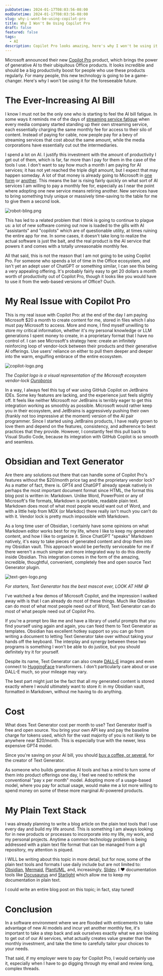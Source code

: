 ```yaml
---
pubDatetime: 2024-01-17T08:03:56-08:00
modDatetime: 2024-01-17T08:03:56-08:00
slug: why-i-wont-be-using-copilot-pro
title: Why I Won't Be Using Copilot Pro
draft: false
featured: false
tags:
  - AI
description: Copilot Pro looks amazing, here's why I won't be using it
---
```


Microsoft announced their new [Copilot Pro](https://www.microsoft.com/en-us/store/b/copilotpro) product, which brings 
the power of generative AI to their ubiquitous Office products. It looks incredible and should be a big productivity 
boost for people who use these products regularly. For many people, this new technology is going to be a game-changer. 
Here's why I won't be using it for the foreseeable future.

# The Ever-Increasing AI Bill

I know I must not be the only one who is starting to feel the AI bill fatigue. In some ways it reminds me of the days
of [streaming service fatigue](https://variety.com/2019/digital/news/streaming-subscription-fatigue-us-consumers-deloitte-study-1203166046/)
when every media company started standing up their own streaming service, each essentially charging the same monthly
fee for access to their silo of content. Instead of paying for cable, now people pay for a bevy of streaming services
that cost about the same amount, while the media corporations have essentially cut out the intermediaries. 

I spend a lot on AI. I justify this investment with the amount of productivity I get out of them, which is far, far
more than I pay for them in the case of the tools I use. I don't want to say how much a month I am paying for AI 
services; it has not yet reached the triple digit amount, but I expect that may happen someday. A lot of that money is 
already going to Microsoft in [one form](https://chat.openai.com/) or [another](https://github.com/features/copilot). 
This means the bar is rising fairly quickly on what sort of AI services I am willing to pay a monthly fee for, 
especially as I near the point where adopting one new service means retiring another. New services have to bring 
something truly unique or massively time-saving to the table for me to give them a second look.

![robot-bling.png](@assets/images/2024/01/robot-bling.png)

This has led to a related problem that I think is going to continue to plague us: a lot of new software coming out now
is loaded to the gills with AI "assistants" and "copilots" which are of questionable utility, at times ruining the
entire app for me. In some cases, it doesn't take long to realize the actual software is just the bait, and the real
product is the AI service that powers it and comes with a totally unreasonable monthly fee.

All that said, this is not the reason that I am not going to be using Copilot Pro. For someone who spends a lot of time
in the Office ecosystem, and isn't yet an adept user of ChatGPT or something similar, I can see this being a very
appealing offering. It's probably fairly easy to get 20 dollars a month worth of productivity out of Copilot Pro,
though it looks like you would have to use it from the web-based versions of Office? Ouch.

# My Real Issue with Copilot Pro

This is my real issue with Copilot Pro: at the end of the day I am paying Microsoft $20 a month to create content
for me, stored in files which I also must pay Microsoft to access. More and more, I find myself unwilling to store my 
critical information, whether it's my personal knowledge or LLM generations I spent money to create, in a proprietary 
format that I have no control of. I can see Microsoft's strategy here: create an infinitely reinforcing
loop of vendor-lock between their products and their generative AI offerings. Use users' reliance on either to pull 
them deeper and deeper into the warm, engulfing embrace of the entire ecosystem.

![copilot-logo.png](@assets/images/2024/01/copilot-logo.png)

*The Copilot logo is a visual representation of the Microsoft ecosystem vendor-lock [Ouroboros](https://en.wikipedia.org/wiki/Ouroboros)*

In a way, I always feel this tug of war using GitHub Copilot on JetBrains IDEs. Some key features are lacking, and the 
experience just feels slightly off. It feels like neither Microsoft nor JetBrains is terribly eager to get this 
integration working as smoothly as possible. Microsoft would rather keep you in their ecosystem, and JetBrains is 
aggressively pushing their own (frankly not too impressive at the moment) version of the AI pair programmer. Since I 
started using JetBrains products, I have really grown to love them and depend on the features, consistency, and 
adherence to best practices that they provide. However, I constantly feel this pull back to Visual Studio Code, 
because its integration with GitHub Copilot is so smooth and seamless. 

# Obsidian and Text Generator

Are there any solutions out there that can handle some of Copilot Pro's features without the $20/month price tag and
the proprietary vendor lock? As a matter of fact, there is. GPT4 and ChatGPT already speak natively in perhaps the most
important document format since HTML, the format this blog post is written in: Markdown. Unlike Word, PowerPoint or 
any of Microsoft's file formats, Markdown is portable, readable plain text. Markdown does most of what most people 
would want out of Word, and with a little help from MDX (or Markdoc) there really isn't much you can't do with it. 
Vendor lock is pretty much impossible with Markdown.

As a long time user of Obsidian, I certainly have some opinions on what Markdown editor works best for my life, where I
like to keep my generated content, and how I like to organize it. Since ChatGPT "speaks" Markdown natively, it's easy
to take pieces of generated content and drop them into my Obsidian vault. This approach would be perfectly serviceable 
for me if there weren't a much simpler and more integrated way to do this directly inside Obsidian. This
integration comes in the form of the amazing, incredible, thoughtful, convenient, completely free and open source 
Text Generator plugin.

![text-gen-logo.png](@assets/images/2024/01/text-gen-logo.png)

*For starters, Text Generator has the best mascot ever, LOOK AT HIM 😅*

I've watched a few demos of Microsoft Copilot, and the impression I walked away with is that I can already do most of 
these things. Much like Obsidian can do most of what most people need out of Word, Text Generator can do most of what 
people need out of Copilot Pro.

If you're a prompt bro like me and have a library of useful prompts that you find yourself using again and again, you 
can feed them to Text Generator as templates. Obsidian has excellent hotkey support so you can go from writing a
document to letting Text Generator take over without taking your hands off the keyboard. The interplay and synergy
between these two programs is something I won't be able to do justice, but you should definitely try it for yourself.

Despite its name, Text Generator can also create [DALL-E](https://openai.com/research/dall-e) images and even 
connect to [HuggingFace](https://huggingface.co/) transformers. I don't particularly care about or use DALL-E much, so
your mileage may vary.

The best part might just be the fact that all my generated content is stored exactly where I would ultimately want to
store it: in my Obsidian vault, formatted in Markdown, without me having to do anything.

# Cost

What does Text Generator cost per month to use? Text Generator itself is free and open source. You bring your own 
API key and pay the baseline charge for tokens used, which for the vast majority of you is not likely to be anywhere 
near $20/month. This is especially true with the newer, less expensive GPT4 model. 

Since you're saving on your AI bill, you should [buy a coffee, or several](https://www.buymeacoffee.com/haouarine), 
for the creator of Text Generator.

As someone who builds generative AI tools and has a mind to turn some of them into product offerings one day, I feel 
we need to rethink the conventional "pay x per month" model. Adopting more of a usage-based model, where you pay for 
actual usage, would make me a lot more willing to spend money on some of these more marginal AI-powered products.

# My Plain Text Stack

I was already planning to write a blog article on the plain text tools that I use every day and build my life around.
This is something I am always looking for in new products or processes to incorporate into my life, my work, and my
personal projects. Anytime a common technology problem is being addressed with a plain text file format that can be
managed from a git repository, my attention is piqued.

I WILL be writing about this topic in more detail, but for now, some of the plain text tools and formats I use daily
include but are not limited to: [Obsidian](https://obsidian.md/), [Mermaid](https://mermaid.js.org/), 
[PlantUML](https://plantuml.com/), and, increasingly, [Slidev](https://sli.dev/). I ❤️ documentation tools like
[Docusaurus](https://docusaurus.io/) and [Starlight](https://starlight.astro.build/) which allow me to keep my 
documentation in plain text. 

I could write an entire blog post on this topic; in fact, stay tuned!

# Conclusion

In a software environment where we are flooded with enticements to take advantage of new AI models and incur yet 
another monthly fee, it's important to take a step back and ask ourselves exactly what we are looking to get out of our 
AI services, what actually creates value greater than the monthly investment, and take the time to carefully tailor 
your choices to your needs.

That said, if my employer were to pay for Copilot Pro, I would certainly use it, especially when I have to go digging
through my email and review long, complex threads.